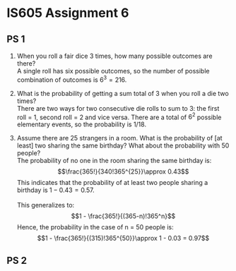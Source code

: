 # IS605 Assignment 6

## PS 1

(1) When you roll a fair dice 3 times, how many possible outcomes are there?<br>
A single roll has six possible outcomes, so the number of possible combination of outcomes is $6^3=216$.

(2) What is the probability of getting a sum total of 3 when you roll a die two times?<br>
There are two ways for two consecutive die rolls to sum to 3: the first roll = 1, second roll = 2 and vice versa. There are a total of $6^2$ possible elementary events, so the probability is $1/18$.

(3) Assume there are 25 strangers in a room. What is the probability of [at least] two sharing the same birthday? What about the probability with 50 people?<br>
The probability of no one in the room sharing the same birthday is: $$\frac{365!}{340!365^{25}}\approx 0.43$$ This indicates that the probability of at least two people sharing a birthday is $1 - 0.43 = 0.57$.<br><br> This generalizes to: $$1 - \frac{365!}{(365-n)!365^n}$$Hence, the probability in the case of n = 50 people is: $$1 - \frac{365!}{(315)!365^{50}}\approx 1 - 0.03 = 0.97$$


## PS 2

